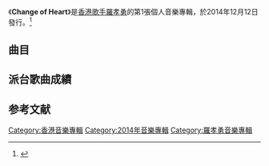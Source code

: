 {{Album infobox | <!-- See Wikipedia:WikiProject_Albums -->
| Name          = Change of Heart
| Type          = [[專輯|專輯]]
| Artist        = [[羅孝勇|羅孝勇]]
| Cover         = 
| Released      = 2014年12月12日
| Recorded      = 2014年
| Genre         = [[粵語流行音樂|粵語流行音樂]]
| Length        = 30:24
| Label         = [[星娛樂|星娛樂]]
| Producer      = 
| Last album    = 
| This album    = '''Change of Heart'''<br>（2014年）
| Next album    = 
}}

《'''Change of Heart'''》是[[香港|香港]][[歌手|歌手]][[羅孝勇|羅孝勇]]的第1張個人音樂專輯，於2014年12月12日發行。<ref>{{Cite web |url=https://www.createhk.gov.hk/dreamhigh/tc_chi/personal_sheldonlo.html |title=存档副本 |access-date=2021-05-19 |archive-date=2021-05-19 |archive-url=https://web.archive.org/web/20210519031935/https://www.createhk.gov.hk/dreamhigh/tc_chi/personal_sheldonlo.html }}</ref>

==曲目==
{{Tracklist
| collapsed = 
| headline = 
| font_size = 
| total_length = 30:24

| all_music = [[羅孝勇|羅孝勇]]（曲目一與[[林師傑|林師傑]]合作）

| extra_column =

| title1 = Your Love
| lyrics1 = [[林若寧|林若寧]]
| arranger1 = [[Jonnic_Lee_Thompsett|Jonnic Lee Thompsett]]
| producer1 = [[Johnny_Yim|Johnny Yim]]
| longnote1 = 
| length1 = 4:18

| title2 = 我不唱慘情歌
| lyrics2 = 林若寧
| arranger2 = Johnny Yim
| producer2 = Johnny Yim
| longnote2 = 
| length2 = 3:15

| title3 = 愛怎說起
| lyrics3 = [[蔡冕麗|夏至]]
| arranger3 = Johnny Yim
| producer3 = Johnny Yim
| longnote3 = 
| length3 = 3:21

| title4 = 還記得
| lyrics4 = [[黃厚霖|黃厚霖]]
| arranger4 = [[鄒俊仁|Fergus Chow]]
| producer4 = Fergus Chow
| longnote4 = 
| length4 = 4:54

| title5 = 愛怎說起
| lyrics5 = 夏至
| arranger5 = Fergus Chow
| producer5 = Fergus Chow
| note5 = Beats Version
| longnote5 = 
| length5 = 3:02

| title6 = Take You Home
| lyrics6 = 
| arranger6 = 
| producer6 = 
| note6 = Demo
| longnote6 = 
| length6 = 3:42

| title7 = Stay With Me
| lyrics7 = 
| arranger7 = 
| producer7 = 
| note7 = Demo
| longnote7 = 
| length7 = 2:08

| title8 = Likes To Go
| lyrics8 = 
| arranger8 = 
| producer8 = 
| note8 = Demo
| longnote8 = 
| length8 = 2:52

| title9 = Stronger
| lyrics9 = 
| arranger9 = 
| producer9 = 
| note9 = Demo
| longnote9 = 《我不唱慘情歌》Demo
| length9 = 1:30

| title10 = Speechless
| lyrics10 = 
| arranger10 = 
| producer10 = 
| note10 = Demo
| longnote10 = 《愛怎說起》Demo
| length10 = 1:18
}}

== 派台歌曲成績 ==


[[Category:香港音樂專輯|Category:香港音樂專輯]]
[[Category:2014年音樂專輯|Category:2014年音樂專輯]]
[[Category:羅孝勇音樂專輯|Category:羅孝勇音樂專輯]]

==参考文献==
{{reflist}}